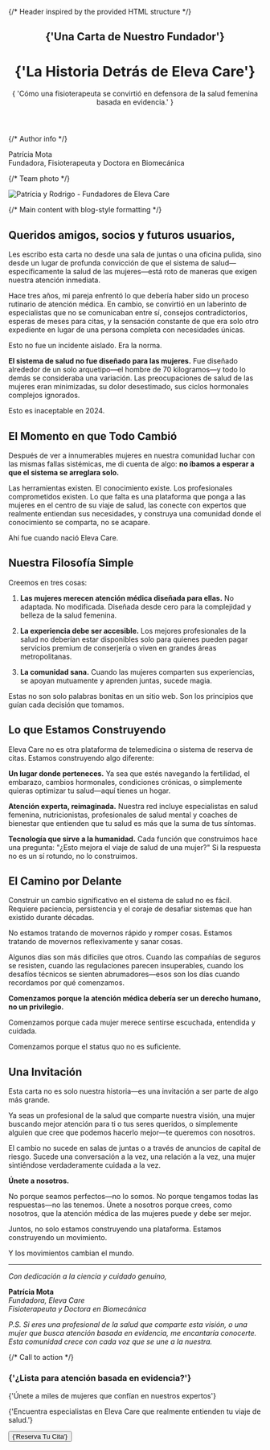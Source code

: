 
<div className="max-w-4xl mx-auto">

{/* Header inspired by the provided HTML structure */}

<header className="mb-16 pt-12 sm:pt-16">
  <div className="text-center">
    <h2 className="mt-16 font-mono text-xs/5 font-normal uppercase tracking-widest text-eleva-neutral-900/70 data-[dark]:text-eleva-neutral-900/60">
      {'Una Carta de Nuestro Fundador'}
    </h2>
    <h1 className="mt-2 text-pretty font-serif text-4xl font-light tracking-tighter text-eleva-primary data-[dark]:text-eleva-neutral-100 sm:text-6xl">
      {'La Historia Detrás de Eleva Care'}
    </h1>
    <div className="mx-auto mt-6 max-w-2xl text-balance text-base font-light text-eleva-neutral-900 lg:text-xl">
      {
        'Cómo una fisioterapeuta se convirtió en defensora de la salud femenina basada en evidencia.'
      }
    </div>
  </div>
</header>

{/* Author info */}

<div className="mb-12 mt-10 flex items-center justify-center gap-3">

  <div className="text-center">
    <div className="font-medium text-gray-900">Patrícia Mota</div>
    <div className="text-sm text-gray-600">Fundadora, Fisioterapeuta y Doctora en Biomecánica</div>
  </div>
</div>

{/* Team photo */}

<div className="mb-16 mt-12">
  <Image
    src="/img/about/team-photo.png"
    alt="Patrícia y Rodrigo - Fundadores de Eleva Care"
    width={900}
    height={600}
    className="mx-auto rounded-2xl shadow-lg"
    loading="lazy"
    sizes="(max-width: 768px) 100vw, (max-width: 1200px) 80vw, 800px"
  />
</div>

{/* Main content with blog-style formatting */}

<div className="prose prose-lg prose-gray max-w-none">

## Queridos amigos, socios y futuros usuarios,

Les escribo esta carta no desde una sala de juntas o una oficina pulida, sino desde un lugar de profunda convicción de que el sistema de salud—específicamente la salud de las mujeres—está roto de maneras que exigen nuestra atención inmediata.

Hace tres años, mi pareja enfrentó lo que debería haber sido un proceso rutinario de atención médica. En cambio, se convirtió en un laberinto de especialistas que no se comunicaban entre sí, consejos contradictorios, esperas de meses para citas, y la sensación constante de que era solo otro expediente en lugar de una persona completa con necesidades únicas.

Esto no fue un incidente aislado. Era la norma.

**El sistema de salud no fue diseñado para las mujeres.** Fue diseñado alrededor de un solo arquetipo—el hombre de 70 kilogramos—y todo lo demás se consideraba una variación. Las preocupaciones de salud de las mujeres eran minimizadas, su dolor desestimado, sus ciclos hormonales complejos ignorados.

Esto es inaceptable en 2024.

## El Momento en que Todo Cambió

Después de ver a innumerables mujeres en nuestra comunidad luchar con las mismas fallas sistémicas, me di cuenta de algo: **no íbamos a esperar a que el sistema se arreglara solo.**

Las herramientas existen. El conocimiento existe. Los profesionales comprometidos existen. Lo que falta es una plataforma que ponga a las mujeres en el centro de su viaje de salud, las conecte con expertos que realmente entiendan sus necesidades, y construya una comunidad donde el conocimiento se comparta, no se acapare.

Ahí fue cuando nació Eleva Care.

## Nuestra Filosofía Simple

Creemos en tres cosas:

1. **Las mujeres merecen atención médica diseñada para ellas.** No adaptada. No modificada. Diseñada desde cero para la complejidad y belleza de la salud femenina.

2. **La experiencia debe ser accesible.** Los mejores profesionales de la salud no deberían estar disponibles solo para quienes pueden pagar servicios premium de conserjería o viven en grandes áreas metropolitanas.

3. **La comunidad sana.** Cuando las mujeres comparten sus experiencias, se apoyan mutuamente y aprenden juntas, sucede magia.

Estas no son solo palabras bonitas en un sitio web. Son los principios que guían cada decisión que tomamos.

## Lo que Estamos Construyendo

Eleva Care no es otra plataforma de telemedicina o sistema de reserva de citas. Estamos construyendo algo diferente:

**Un lugar donde perteneces.** Ya sea que estés navegando la fertilidad, el embarazo, cambios hormonales, condiciones crónicas, o simplemente quieras optimizar tu salud—aquí tienes un hogar.

**Atención experta, reimaginada.** Nuestra red incluye especialistas en salud femenina, nutricionistas, profesionales de salud mental y coaches de bienestar que entienden que tu salud es más que la suma de tus síntomas.

**Tecnología que sirve a la humanidad.** Cada función que construimos hace una pregunta: "¿Esto mejora el viaje de salud de una mujer?" Si la respuesta no es un sí rotundo, no lo construimos.

## El Camino por Delante

Construir un cambio significativo en el sistema de salud no es fácil. Requiere paciencia, persistencia y el coraje de desafiar sistemas que han existido durante décadas.

No estamos tratando de movernos rápido y romper cosas. Estamos tratando de movernos reflexivamente y sanar cosas.

Algunos días son más difíciles que otros. Cuando las compañías de seguros se resisten, cuando las regulaciones parecen insuperables, cuando los desafíos técnicos se sienten abrumadores—esos son los días cuando recordamos por qué comenzamos.

**Comenzamos porque la atención médica debería ser un derecho humano, no un privilegio.**

Comenzamos porque cada mujer merece sentirse escuchada, entendida y cuidada.

Comenzamos porque el status quo no es suficiente.

## Una Invitación

Esta carta no es solo nuestra historia—es una invitación a ser parte de algo más grande.

Ya seas un profesional de la salud que comparte nuestra visión, una mujer buscando mejor atención para ti o tus seres queridos, o simplemente alguien que cree que podemos hacerlo mejor—te queremos con nosotros.

El cambio no sucede en salas de juntas o a través de anuncios de capital de riesgo. Sucede una conversación a la vez, una relación a la vez, una mujer sintiéndose verdaderamente cuidada a la vez.

**Únete a nosotros.**

No porque seamos perfectos—no lo somos. No porque tengamos todas las respuestas—no las tenemos. Únete a nosotros porque crees, como nosotros, que la atención médica de las mujeres puede y debe ser mejor.

Juntos, no solo estamos construyendo una plataforma. Estamos construyendo un movimiento.

Y los movimientos cambian el mundo.

---

_Con dedicación a la ciencia y cuidado genuino,_

**Patrícia Mota**  
_Fundadora, Eleva Care_  
_Fisioterapeuta y Doctora en Biomecánica_

_P.S. Si eres una profesional de la salud que comparte esta visión, o una mujer que busca atención basada en evidencia, me encantaría conocerte. Esta comunidad crece con cada voz que se une a la nuestra._

</div>

{/* Call to action */}

<div className="mt-16 rounded-3xl bg-gradient-to-br from-pink-50 to-purple-50 py-16 text-center">
  <h3 className="mx-auto max-w-xs font-mono text-xs/5 font-normal uppercase tracking-widest text-eleva-neutral-900/70">
    {'¿Lista para atención basada en evidencia?'}
  </h3>
  <p className="mx-auto mt-2 max-w-3xl text-pretty font-serif text-4xl font-light tracking-tighter text-eleva-neutral-900 sm:text-5xl">
    {'Únete a miles de mujeres que confían en nuestros expertos'}
  </p>
  <p className="mx-auto mt-6 max-w-xl text-sm/6 text-eleva-neutral-900/60">
    {'Encuentra especialistas en Eleva Care que realmente entienden tu viaje de salud.'}
  </p>
  <div className="mt-8 flex justify-center gap-4">
    <Link href="/#experts">
      <Button size="lg" className="rounded-full">
        {'Reserva Tu Cita'}
      </Button>
    </Link>
  </div>
</div>

</div>
